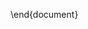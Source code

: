 
\section{Examples}

\begin{frame}[fragile]{Data preparation}
<<>>=
## options
options(stringsAsFactors=FALSE)
options(warn=-1) # don't warn missing values
Sys.setlocale("LC_TIME","C")

## libraries
library(dplyr)
library(ggplot2)
theme_set(theme_bw()) # just my preference
library(reshape2)
library(chron)
options(chron.year.abb=FALSE)

## functions
source("grb001.R")
source("functions.R")

## input
data = read.table("data/2014/LAU.csv",sep=";",skip=6,
  col.names=c("datetime","O3","NO2","CO","PM10","TEMP","PREC","RAD"))

## date/time conversions
data = Addtimes(data)

## pivot to long format
lf = melt(data,id.vars=c("datetime","year","day","month","hour","wkday","wkend"))
@ 

\end{frame}


\begin{frame}[fragile]
  \frametitle{Ozone in Lausanne (ECDF)}
  
  \begin{columns}[b]
    \column{.5\textwidth}  

We will first view ECDFs of hourly concentrations for 2013.
<<>>=
ggp = ggplot(data)+
  stat_ecdf(aes(x=O3),geom="line")+
  xlab(expression("O3 concentration"~(mu*g/m^3)))+
  ylab("Probability")
@ 

<<echo=FALSE,dev='png',fig.width=7,fig.height=5>>=
print(ggp)
@ 
\column{.5\textwidth}

We can also segregate the ECDFs by month; for ozone there is a particularly strong variation.
<<>>=
ggp = ggplot(data)+
  stat_ecdf(aes(x=O3,group=month,color=month),
            position="identity",
            geom="line")+
  xlab(expression("O3 concentration"~(mu*g/m^3)))+  
  ylab("Probability")
@ 

<<echo=FALSE,fig.width=7,fig.height=5>>=
print(ggp)
@ 

\end{columns}
\end{frame}

\begin{frame}[fragile]
  \frametitle{Ozone in Lausanne (probability/kernel density)}  
  \begin{columns}[b]
    \column{.5\textwidth}  
    
The annual probability density appears to be multimodal, but we can see that this is due to the strong variation in seasonal probability distributions of ozone concentrations.
<<>>=
ggp = ggplot(data)+
  stat_density(aes(x=O3,ymax=..density..),
               position="identity",
               geom="line")+
  xlab(expression("O3 concentration"~(mu*g/m^3)))  
@ 

<<echo=FALSE,fig.width=7,fig.height=5>>=
print(ggp)
@ 

\column{.5\textwidth}

<<>>=
ggp <- ggplot(data)+
  stat_density(aes(x=O3,ymax=..density..,
                   group=month,color=month),
               position="identity",
               geom="line")+
  xlab(expression("O3 concentration"~(mu*g/m^3)))  
@ 

<<echo=FALSE,fig.width=7,fig.height=5>>=
print(ggp)
@ 

\end{columns}
\end{frame}

\begin{frame}[fragile]{All pollutants in Lausanne, 2014}
  
<<>>=
pollutants = lf %>% filter(variable %in% c("CO","O3","NO2","SO2","PM10"))
ggp = ggplot(pollutants)+
  stat_ecdf(aes(x=value,group=month,color=month),
            position="identity",
            geom="line")+
  facet_grid(.~variable,scale="free_x")+
  xlab("Value")+  
  ylab("Probability")
@   

<<echo=FALSE,fig.width=10,fig.height=3.5>>=
print(ggp)
@ 
  
  
\end{frame}

\end{document}



